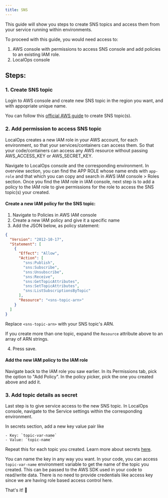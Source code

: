 ```yaml
---
title: SNS
---
```


This guide will show you steps to create SNS topics and access them from your service running within environments.

To proceed with this guide, you would need access to:

1. AWS console with permissions to access SNS console and add policies to an existing IAM role.
2. LocalOps console

## Steps:

### 1. Create SNS topic

Login to AWS console and create new SNS topic in the region you want, and with appopriate unique name.

You can follow this [official AWS guide](https://docs.aws.amazon.com/sns/latest/dg/sns-getting-started.html) to create
SNS topic(s).

### 2. Add permission to access SNS topic

LocalOps creates a new IAM role in your AWS account, for each environment, so that your services/containers can
access them. So that your code/containers can access any AWS resource without passing AWS_ACCESS_KEY or AWS_SECRET_KEY.

Navigate to LocalOps console and the corresponding environment. In overview section, you can find the APP ROLE whose
name ends with `app-role` and that which you can copy and search in AWS IAM console > Roles section. Once you find the
IAM role in IAM console, next step is to add a policy to the IAM role to give permissions for the role to access the SNS
topic(s) your created.

#### Create a new IAM policy for the SNS topic:

1. Navigate to Policies in AWS IAM console
2. Create a new IAM policy and give it a specific name
3. Add the JSON below, as policy statement:

```json
{
  "Version": "2012-10-17",
  "Statement": [
    {
      "Effect": "Allow",
      "Action": [
        "sns:Publish",
        "sns:Subscribe",
        "sns:Unsubscribe",
        "sns:Receive",
        "sns:GetTopicAttributes",
        "sns:SetTopicAttributes",
        "sns:ListSubscriptionsByTopic"
      ],
      "Resource": "<sns-topic-arn>"
    }
  ]
}
```

Replace `<sns-topic-arn>` with your SNS topic's ARN.

If you create more than one topic, expand the `Resource` attribute above to an array of ARN strings.

4. Press save.

#### Add the new IAM policy to the IAM role

Navigate back to the IAM role you saw earlier. In its Permissions tab, pick the option to "Add Policy". In the policy
picker, pick the one you created above and add it.

### 3. Add topic details as secret

Last step is to give service access to the new SNS topic. In LocalOps console, navigate to the Service settings within
the corresponding environment.

In secrets section, add a new key value pair like

```
- Key: `topic-var-name`
- Value: `topic-name`
```

Repeat this for each topic you created. Learn more about secrets [here](/environment/services/secrets).

You can name the key in any way you want. In your code, you can access `topic-var-name` environment variable to get the
name of the topic you created. This can be passed to the AWS SDK used in your code to read/write data. There is no need
to provide credentials like access key since we are having role based access control here.

That's it! 🎉
